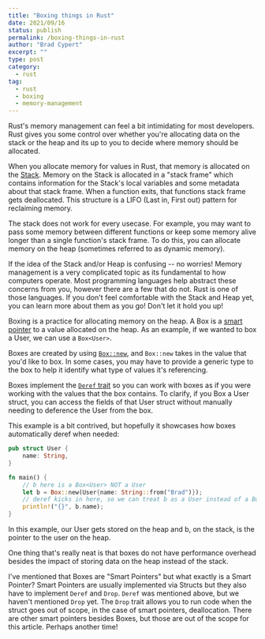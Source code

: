 ```yaml
---
title: "Boxing things in Rust"
date: 2021/09/16
status: publish
permalink: /boxing-things-in-rust
author: "Brad Cypert"
excerpt: ""
type: post
category:
  - rust
tag:
  - rust
  - boxing
  - memory-management
---
```



Rust's memory management can feel a bit intimidating for most developers. Rust gives you some control over whether you're allocating data on the stack or the heap and its up to you to decide where memory should be allocated.

When you allocate memory for values in Rust, that memory is allocated on the [Stack](https://en.wikipedia.org/wiki/Stack-based_memory_allocation). Memory on the Stack is allocated in a "stack frame" which contains information for the Stack's local variables and some metadata about that stack frame. When a function exits, that functions stack frame gets deallocated. This structure is a LIFO (Last in, First out) pattern for reclaiming memory.

The stack does not work for every usecase. For example, you may want to pass some memory between different functions or keep some memory alive longer than a single function's stack frame. To do this, you can allocate memory on the heap (sometimes referred to as dynamic memory).

<HeadsUp title="Stack? Heap? Whaaa?">
  If the idea of the Stack and/or Heap is confusing -- no worries! Memory management is a very complicated topic as its fundamental to how computers operate. Most programming languages help abstract these concerns from you, however there are a few that do not. Rust is one of those languages. If you don't feel comfortable with the Stack and Heap yet, you can learn more about them as you go! Don't let it hold you up!
</HeadsUp>

Boxing is a practice for allocating memory on the heap. A Box is a [smart pointer](https://doc.rust-lang.org/book/ch15-00-smart-pointers.html) to a value allocated on the heap. As an example, if we wanted to box a User, we can use a `Box<User>`.

Boxes are created by using [`Box::new`](https://doc.rust-lang.org/std/boxed/struct.Box.html#method.new), and `Box::new` takes in the value that you'd like to box. In some cases, you may have to provide a generic type to the box to help it identify what type of values it's referencing.

Boxes implement the [`Deref` trait](https://doc.rust-lang.org/std/ops/trait.Deref.html) so you can work with boxes as if you were working with the values that the box contains. To clarify, if you Box a User struct, you can access the fields of that User struct without manually needing to deference the User from the box.

This example is a bit contrived, but hopefully it showcases how boxes automatically deref when needed:

```rust
pub struct User {
    name: String,
}

fn main() {
    // b here is a Box<User> NOT a User
    let b = Box::new(User{name: String::from("Brad")});
    // deref kicks in here, so we can treat b as a User instead of a Box<User>
    println!("{}", b.name);
}
```

In this example, our User gets stored on the heap and b, on the stack, is the pointer to the user on the heap.

One thing that's really neat is that boxes do not have performance overhead besides the impact of storing data on the heap instead of the stack.

I've mentioned that Boxes are "Smart Pointers" but what exactly is a Smart Pointer? Smart Pointers are usually implemented via Structs but they also have to implement `Deref` and `Drop`. `Deref` was mentioned above, but we haven't mentioned `Drop` yet. The `Drop` trait allows you to run code when the struct goes out of scope, in the case of smart pointers, deallocation. There are other smart pointers besides Boxes, but those are out of the scope for this article. Perhaps another time!
